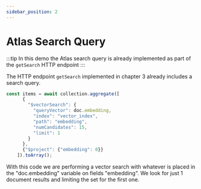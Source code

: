 ```yaml
---
sidebar_position: 2
---
```



# Atlas Search Query


:::tip
In this demo the Atlas search query is already implemented as part of the `getSearch` HTTP endpoint
:::

The HTTP endpoint `getSearch` implemented in chapter 3 already includes a search query.

```js
const items = await collection.aggregate([
      {
        "$vectorSearch": {
          "queryVector": doc.embedding,
          "index": "vector_index",
          "path": "embedding",
          "numCandidates": 15,
          "limit": 1
        }
      },
      {"$project": {"embedding": 0}}
    ]).toArray();
```

With this code we are performing a vector search with whatever is placed in the "doc.embedding" variable on fields "embedding". 
We look for just 1 document results and limiting the set for the first one.